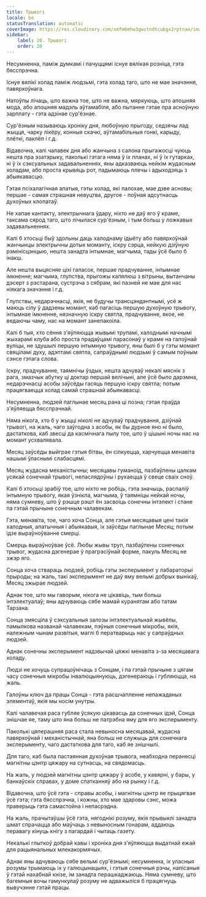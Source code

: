 ```yaml
---
title: Трывогі
locale: be
statusTranslation: automatic
coverImage: https://res.cloudinary.com/xmfm6mhw3gwctndtcubgx2rptnae/image/upload/v1741354419/small_cover_la_gran_rebelion_28716e29d2.webp
sidebar:
    label: 20. Трывогі
    order: 20
---
```

Несумненна, паміж думкамі і пачуццямі існуе вялікая розніца, гэта бясспрэчна.

Існуе вялікі холад паміж людзьмі, гэта холад таго, што не мае значэння, павярхоўнага.

Натоўпы лічаць, што важна тое, што не важна, мяркуюць, што апошняя мода, або апошняя мадэль аўтамабіля, або пытанне гэтае пра асноўную зарплату - гэта адзінае сур'ёзнае.

Сур'ёзным называюць хроніку дня, любоўную прыгоду, седзячы лад жыцця, чарку лікёру, конныя скачкі, аўтамабільныя гонкі, карыду, плёткі, паклёп і г.д.

Відавочна, калі чалавек дня або жанчына з салона прыгажосці чуюць нешта пра эзатэрыку, паколькі гэтага няма ў іх планах, ні ў іх гутарках, ні ў іх сэксуальных задавальненнях, яны адказваюць нейкім жудасным холадам, або проста крывяць рот, падымаюць плечы і адыходзяць з абыякавасцю.

Гэтая псіхалагічная апатыя, гэты холад, які палохае, мае дзве асновы; першае - самая страшная невуцтва, другое - поўная адсутнасць духоўных клопатаў.

Не хапае кантакту, электрычнага ўдару, ніхто не даў яго ў краме, таксама сярод таго, што лічылася сур'ёзным, і тым больш у ложкавых задавальненнях.

Калі б хтосьці быў здольны даць халоднаму ідыёту або павярхоўнай жанчынцы электрычны дотык моманту, іскру сэрца, нейкую дзіўную рэмінісцэнцыю, нешта занадта інтымнае, магчыма, тады ўсё было б інакш.

Але нешта выцясняе ціхі галасок, першае прадчуванне, інтымнае імкненне; магчыма, глупства, прыгожы капялюш з вітрыны, вытанчаны дэсерт з рэстарана, сустрэча з сябрам, які пазней не мае для нас ніякага значэння і г.д.

Глупствы, недарэчнасці, якія, не будучы трансцэндэнтнымі, усё ж маюць сілу ў дадзены момант, каб пагасіць першую духоўную трывогу, інтымнае імкненне, нязначную іскру святла, прадчуванне, якое, не ведаючы чаму, нас на момант занепакоіла.

Калі б тыя, хто сёння з'яўляюцца жывымі трупамі, халоднымі начнымі жыхарамі клуба або проста прадаўцамі парасонаў у краме на галоўнай вуліцы, не здушылі першую інтымную трывогу, яны былі б у гэты момант свяціламі духу, адэптамі святла, сапраўднымі людзьмі ў самым поўным сэнсе гэтага слова.

Іскру, прадчуванне, таямнічы ўздых, нешта адчуваў некалі мяснік з рага, змазчык абутку ці доктар першай велічыні, але ўсё было дарэмна, недарэчнасці асобы заўсёды гасяць першую іскру святла; потым працягваецца холад самай страшнай абыякавасці.

Несумненна, людзей паглынае месяц рана ці позна; гэтая праўда з'яўляецца бясспрэчнай.

Няма нікога, хто б у жыцці ніколі не адчуваў прадчування, дзіўнай трывогі, на жаль, чаго заўгодна з асобы, як бы дурное яно ні было, дастаткова, каб звесці да касмічнага пылу тое, што ў цішыні ночы нас на момант усхвалявала.

Месяц заўсёды выйграе гэтыя бітвы, ён сілкуецца, харчуецца менавіта нашымі ўласнымі слабасцямі.

Месяц жудасна механістычны; месяцавы гуманоід, пазбаўлены цалкам усякай сонечнай трывогі, непаслядоўны і рухаецца ў свеце сваіх сноў.

Калі б хтосьці зрабіў тое, што ніхто не робіць, гэта значыць, распаліў інтымную трывогу, якая ўзнікла, магчыма, ў таямніцы нейкай ночы, няма сумневу, што ў рэшце рэшт ён засвоіць сонечны інтэлект і стане па гэтай прычыне сонечным чалавекам.

Гэта, менавіта, тое, чаго хоча Сонца, але гэтыя месяцавыя цені такія халодныя, апатычныя і абыякавыя, іх заўсёды паглынае Месяц; потым ідзе выраўноўванне смерці.

Смерць выраўноўвае ўсё. Любы жывы труп, пазбаўлены сонечных трывог, жудасна дэгенерае ў прагрэсіўнай форме, пакуль Месяц не зжэр яго.

Сонца хоча ствараць людзей, робіць гэты эксперымент у лабараторыі прыроды; на жаль, такі эксперымент не даў яму вельмі добрых вынікаў, Месяц зжырае людзей.

Аднак тое, што мы гаворым, нікога не цікавіць, тым больш інтэлектуалаў; яны адчуваюць сябе мамай куранятам або татам Тарзана.

Сонца змясціла ў сэксуальныя залозы інтэлектуальнай жывёлы, памылкова названай чалавекам, пэўныя сонечныя мікробы, якія, належным чынам развітыя, маглі б ператварыць нас у сапраўдных людзей.

Аднак сонечны эксперымент надзвычай цяжкі менавіта з-за месяцавага холаду.

Людзі не хочуць супрацоўнічаць з Сонцам, і па гэтай прычыне з цягам часу сонечныя мікробы інвалюцыянуюць, дэгенераюць і губляюцца, на жаль.

Галоўны ключ да працы Сонца - гэта расшчапленне непажаданых элементаў, якія мы носім унутры.

Калі чалавечая раса губляе ўсякую цікавасць да сонечных ідэй, Сонца знішчае яе, таму што яна больш не патрэбна яму для яго эксперыменту.

Паколькі цяперашняя раса стала невыносна месяцавай, жудасна павярхоўнай і механістычнай, яна больш не служыць для сонечнага эксперыменту, чаго дастаткова для таго, каб яе знішчылі.

Для таго, каб была пастаянная духоўная трывога, неабходна перанесці магнітны цэнтр цяжару на сутнасць, на свядомасць.

На жаль, у людзей магнітны цэнтр цяжару ў асобе, у кавярні, у бары, у банкаўскіх справах, у доме спатканняў або на рынку і г.д.

Відавочна, што ўсё гэта - справы асобы, і магнітны цэнтр яе прыцягвае ўсё гэта; гэта бясспрэчна, і кожны, хто мае здаровы сэнс, можа праверыць гэта самастойна і непасрэдна.

На жаль, прачытаўшы ўсё гэта, нягоднікі розуму, якія прывыклі занадта шмат спрачацца або маўчаць з невыносным гонарам, аддаюць перавагу кінуць кнігу з пагардай і чытаць газету.

Некалькі глыткоў добрай кавы і хроніка дня з'яўляюцца выдатнай ежай для рацыянальных млекакормячых.

Аднак яны адчуваюць сябе вельмі сур'ёзнымі; несумненна, іх уласныя розумы трымаюць іх у галюцынацыях, і гэтыя сонечныя рэчы, напісаныя ў гэтай нахабнай кнізе, ім занадта перашкаджаюць. Няма сумневу, што багемныя вочы гамункулаў розуму не адважыліся б працягнуць вывучэнне гэтай працы.

